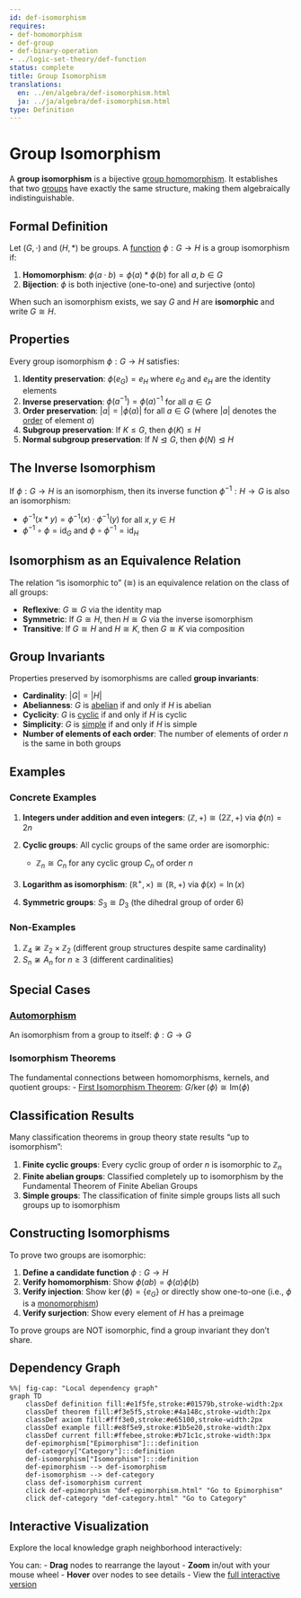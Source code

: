```yaml
---
id: def-isomorphism
requires:
- def-homomorphism
- def-group
- def-binary-operation
- ../logic-set-theory/def-function
status: complete
title: Group Isomorphism
translations:
  en: ../en/algebra/def-isomorphism.html
  ja: ../ja/algebra/def-isomorphism.html
type: Definition
---
```


# Group Isomorphism {#def-isomorphism}

A **group isomorphism** is a bijective [group homomorphism](def-homomorphism.qmd). It establishes that two [groups](def-group.qmd) have exactly the same structure, making them algebraically indistinguishable.

## Formal Definition

Let $(G, \cdot)$ and $(H, *)$ be groups. A [function](../logic-set-theory/def-function.qmd) $\phi: G \to H$ is a group isomorphism if:

1. **Homomorphism**: $\phi(a \cdot b) = \phi(a) * \phi(b)$ for all $a, b \in G$
2. **Bijection**: $\phi$ is both injective (one-to-one) and surjective (onto)

When such an isomorphism exists, we say $G$ and $H$ are **isomorphic** and write $G \cong H$.

## Properties

Every group isomorphism $\phi: G \to H$ satisfies:

1. **Identity preservation**: $\phi(e_G) = e_H$ where $e_G$ and $e_H$ are the identity elements
2. **Inverse preservation**: $\phi(a^{-1}) = \phi(a)^{-1}$ for all $a \in G$
3. **Order preservation**: $|a| = |\phi(a)|$ for all $a \in G$ (where $|a|$ denotes the [order](def-order.qmd) of element $a$)
4. **Subgroup preservation**: If $K \leq G$, then $\phi(K) \leq H$
5. **Normal subgroup preservation**: If $N \trianglelefteq G$, then $\phi(N) \trianglelefteq H$

## The Inverse Isomorphism

If $\phi: G \to H$ is an isomorphism, then its inverse function $\phi^{-1}: H \to G$ is also an isomorphism:

- $\phi^{-1}(x * y) = \phi^{-1}(x) \cdot \phi^{-1}(y)$ for all $x, y \in H$
- $\phi^{-1} \circ \phi = \text{id}_G$ and $\phi \circ \phi^{-1} = \text{id}_H$

## Isomorphism as an Equivalence Relation

The relation "is isomorphic to" ($\cong$) is an equivalence relation on the class of all groups:

- **Reflexive**: $G \cong G$ via the identity map
- **Symmetric**: If $G \cong H$, then $H \cong G$ via the inverse isomorphism
- **Transitive**: If $G \cong H$ and $H \cong K$, then $G \cong K$ via composition

## Group Invariants

Properties preserved by isomorphisms are called **group invariants**:

- **Cardinality**: $|G| = |H|$
- **Abelianness**: $G$ is [abelian](def-abelian-group.qmd) if and only if $H$ is abelian
- **Cyclicity**: $G$ is [cyclic](def-cyclic-group.qmd) if and only if $H$ is cyclic
- **Simplicity**: $G$ is [simple](def-simple-group.qmd) if and only if $H$ is simple
- **Number of elements of each order**: The number of elements of order $n$ is the same in both groups

## Examples

### Concrete Examples

1. **Integers under addition and even integers**: $(\mathbb{Z}, +) \cong (2\mathbb{Z}, +)$ via $\phi(n) = 2n$

2. **Cyclic groups**: All cyclic groups of the same order are isomorphic:
   - $\mathbb{Z}_n \cong C_n$ for any cyclic group $C_n$ of order $n$

3. **Logarithm as isomorphism**: $(\mathbb{R}^+, \times) \cong (\mathbb{R}, +)$ via $\phi(x) = \ln(x)$

4. **Symmetric groups**: $S_3 \cong D_3$ (the dihedral group of order 6)

### Non-Examples

1. $\mathbb{Z}_4 \not\cong \mathbb{Z}_2 \times \mathbb{Z}_2$ (different group structures despite same cardinality)
2. $S_n \not\cong A_n$ for $n \geq 3$ (different cardinalities)

## Special Cases

### [Automorphism](def-automorphism.qmd)
An isomorphism from a group to itself: $\phi: G \to G$

### Isomorphism Theorems
The fundamental connections between homomorphisms, kernels, and quotient groups:
- [First Isomorphism Theorem](thm-first-isomorphism.qmd): $G/\ker(\phi) \cong \text{Im}(\phi)$

## Classification Results

Many classification theorems in group theory state results "up to isomorphism":

1. **Finite cyclic groups**: Every cyclic group of order $n$ is isomorphic to $\mathbb{Z}_n$
2. **Finite abelian groups**: Classified completely up to isomorphism by the Fundamental Theorem of Finite Abelian Groups
3. **Simple groups**: The classification of finite simple groups lists all such groups up to isomorphism

## Constructing Isomorphisms

To prove two groups are isomorphic:

1. **Define a candidate function** $\phi: G \to H$
2. **Verify homomorphism**: Show $\phi(ab) = \phi(a)\phi(b)$
3. **Verify injection**: Show $\ker(\phi) = \{e_G\}$ or directly show one-to-one (i.e., $\phi$ is a [monomorphism](../category-theory/def-monomorphism.qmd))
4. **Verify surjection**: Show every element of $H$ has a preimage

To prove groups are NOT isomorphic, find a group invariant they don't share.

## Dependency Graph

```mermaid
%%| fig-cap: "Local dependency graph"
graph TD
    classDef definition fill:#e1f5fe,stroke:#01579b,stroke-width:2px
    classDef theorem fill:#f3e5f5,stroke:#4a148c,stroke-width:2px
    classDef axiom fill:#fff3e0,stroke:#e65100,stroke-width:2px
    classDef example fill:#e8f5e9,stroke:#1b5e20,stroke-width:2px
    classDef current fill:#ffebee,stroke:#b71c1c,stroke-width:3px
    def-epimorphism["Epimorphism"]:::definition
    def-category["Category"]:::definition
    def-isomorphism["Isomorphism"]:::definition
    def-epimorphism --> def-isomorphism
    def-isomorphism --> def-category
    class def-isomorphism current
    click def-epimorphism "def-epimorphism.html" "Go to Epimorphism"
    click def-category "def-category.html" "Go to Category"
```

## Interactive Visualization

Explore the local knowledge graph neighborhood interactively:

::: {.graph-viz data-id="def-isomorphism" data-width="700" data-height="500"}
:::

You can:
- **Drag** nodes to rearrange the layout
- **Zoom** in/out with your mouse wheel
- **Hover** over nodes to see details
- View the [full interactive version](../../output/interactive/en/def-isomorphism.html){target="_blank"}
